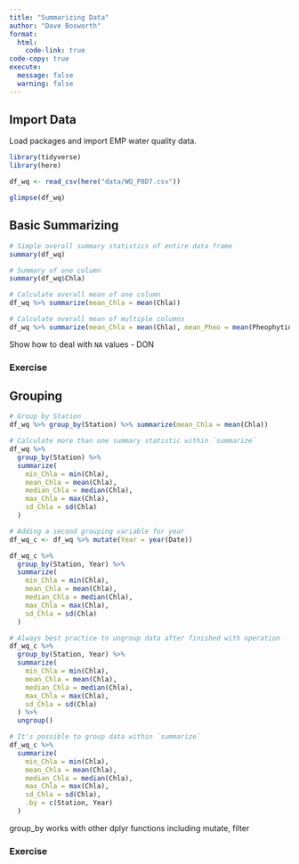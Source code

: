 ```yaml
---
title: "Summarizing Data"
author: "Dave Bosworth"
format:
  html:
    code-link: true
code-copy: true
execute: 
  message: false
  warning: false
---
```


## Import Data

Load packages and import EMP water quality data.

```r
library(tidyverse)
library(here)
```

```r
df_wq <- read_csv(here("data/WQ_P8D7.csv"))
```

```r
glimpse(df_wq)
```

## Basic Summarizing

```r
# Simple overall summary statistics of entire data frame
summary(df_wq)

# Summary of one column
summary(df_wq$Chla)
```

```r
# Calculate overall mean of one column
df_wq %>% summarize(mean_Chla = mean(Chla))

# Calculate overall mean of multiple columns
df_wq %>% summarize(mean_Chla = mean(Chla), mean_Pheo = mean(Pheophytin))
```

Show how to deal with `NA` values - DON

### Exercise

## Grouping

```r
# Group by Station
df_wq %>% group_by(Station) %>% summarize(mean_Chla = mean(Chla))
```

```r
# Calculate more than one summary statistic within `summarize`
df_wq %>% 
  group_by(Station) %>% 
  summarize(
    min_Chla = min(Chla),
    mean_Chla = mean(Chla),
    median_Chla = median(Chla),
    max_Chla = max(Chla),
    sd_Chla = sd(Chla)
  )
```

```r
# Adding a second grouping variable for year
df_wq_c <- df_wq %>% mutate(Year = year(Date))

df_wq_c %>% 
  group_by(Station, Year) %>% 
  summarize(
    min_Chla = min(Chla),
    mean_Chla = mean(Chla),
    median_Chla = median(Chla),
    max_Chla = max(Chla),
    sd_Chla = sd(Chla)
  )
```

```r
# Always best practice to ungroup data after finished with operation
df_wq_c %>% 
  group_by(Station, Year) %>% 
  summarize(
    min_Chla = min(Chla),
    mean_Chla = mean(Chla),
    median_Chla = median(Chla),
    max_Chla = max(Chla),
    sd_Chla = sd(Chla)
  ) %>% 
  ungroup()
```

```r
# It's possible to group data within `summarize`
df_wq_c %>% 
  summarize(
    min_Chla = min(Chla),
    mean_Chla = mean(Chla),
    median_Chla = median(Chla),
    max_Chla = max(Chla),
    sd_Chla = sd(Chla),
    .by = c(Station, Year)
  ) 
```

group_by works with other dplyr functions including mutate, filter

### Exercise


